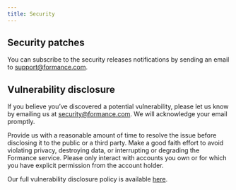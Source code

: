 ```yaml
---
title: Security
---
```


## Security patches

You can subscribe to the security releases notifications by sending an email to support@formance.com.

## Vulnerability disclosure

If you believe you’ve discovered a potential vulnerability, please let us know by emailing us at security@formance.com. We will acknowledge your email promptly.

Provide us with a reasonable amount of time to resolve the issue before disclosing it to the public or a third party. Make a good faith effort to avoid violating privacy, destroying data, or interrupting or degrading the Formance service. Please only interact with accounts you own or for which you have explicit permission from the account holder.

Our full vulnerability disclosure policy is available [here](https://formance.com/security).

<!-- - Notifications
    - How do I subscribe to security patches notifications (email + slack notifications if a shared channel is established)
    - The security notification will contain instructions to apply the security patch; most of the times, unless specified otherwise, in supported formance deployments, the patch will be applied automatically by the formance k8s operator
    - Example of a security notification
- Vulnerability disclosure -->